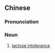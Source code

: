 ==Chinese==
{{zh-forms|type=22}}
{{wikipedia|lang=zh}}

===Pronunciation===
{{zh-pron
|m=rǔtáng 不nài
|c=jyu5 tong4 bat1 noi6
|cat=n
}}

===Noun===
{{zh-noun}}

# {{lb|zh|diseases}} [[lactose intolerance]]